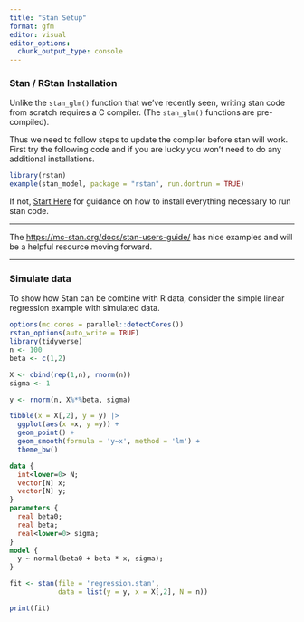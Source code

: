 ```yaml
---
title: "Stan Setup"
format: gfm
editor: visual
editor_options: 
  chunk_output_type: console
---
```


### Stan / RStan Installation

Unlike the `stan_glm()` function that we've recently seen, writing stan code from scratch requires a C compiler. (The `stan_glm()` functions are pre-compiled).

Thus we need to follow steps to update the compiler before stan will work. First try the following code and if you are lucky you won't need to do any additional installations.

```r
library(rstan)
example(stan_model, package = "rstan", run.dontrun = TRUE)

```

If not, [Start Here](https://mc-stan.org/rstan/) for guidance on how to install everything necessary to run stan code.

---

The [https://mc-stan.org/docs/stan-users-guide/](Stan user guide) has nice examples and will be a helpful resource moving forward.

---

### Simulate data

To show how Stan can be combine with R data, consider the simple linear regression example with simulated data.

```r
options(mc.cores = parallel::detectCores())
rstan_options(auto_write = TRUE)
library(tidyverse)
n <- 100
beta <- c(1,2)

X <- cbind(rep(1,n), rnorm(n))
sigma <- 1

y <- rnorm(n, X%*%beta, sigma)

tibble(x = X[,2], y = y) |>
  ggplot(aes(x =x, y =y)) +
  geom_point() +
  geom_smooth(formula = 'y~x', method = 'lm') +
  theme_bw()
```



```stan
data {
  int<lower=0> N;
  vector[N] x;
  vector[N] y;
}
parameters {
  real beta0;
  real beta;
  real<lower=0> sigma;
}
model {
  y ~ normal(beta0 + beta * x, sigma);
}

```


```r
fit <- stan(file = 'regression.stan', 
            data = list(y = y, x = X[,2], N = n))

```

```r
print(fit)
```


